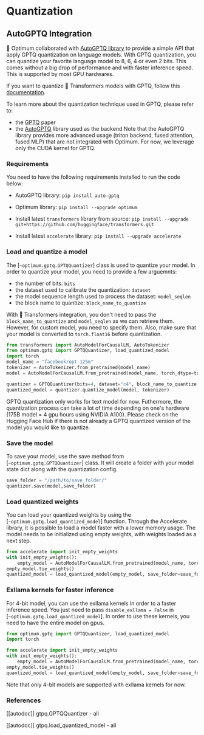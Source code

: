 # Quantization

## AutoGPTQ Integration

🤗 Optimum collaborated with [AutoGPTQ library](https://github.com/PanQiWei/AutoGPTQ) to provide a simple API that apply GPTQ quantization on language models.  With GPTQ quantization, you can quantize your favorite language model to 8, 6, 4 or even 2 bits. This comes without a big drop of performance and with faster inference speed. This is supported by most GPU hardwares.

If you want to quantize 🤗 Transformers models with GPTQ, follow this [documentation](https://huggingface.co/docs/transformers/main_classes/quantization). 

To learn more about the quantization technique used in GPTQ, please refer to: 
- the [GPTQ](https://arxiv.org/pdf/2210.17323.pdf) paper
- the [AutoGPTQ](https://github.com/PanQiWei/AutoGPTQ) library used as the backend
Note that the AutoGPTQ library provides more advanced usage (triton backend, fused attention, fused MLP) that are not integrated with Optimum. For now, we leverage only the CUDA kernel for GPTQ.

### Requirements

You need to have the following requirements installed to run the code below: 

- AutoGPTQ library:
`pip install auto-gptq`

- Optimum library:
`pip install --upgrade optimum`

- Install latest `transformers` library from source: 
`pip install --upgrade git+https://github.com/huggingface/transformers.git`

- Install latest `accelerate` library:
`pip install --upgrade accelerate`

### Load and quantize a model

The [`~optimum.gptq.GPTQQuantizer`] class is used to quantize your model. In order to quantize your model, you need to provide a few arguemnts:
- the number of bits: `bits`
- the dataset used to calibrate the quantization: `dataset`
- the model sequence length used to process the dataset: `model_seqlen`
- the block name to quantize: `block_name_to_quantize`

With 🤗 Transformers integration, you don't need to pass the `block_name_to_quantize` and `model_seqlen` as we can retrieve them. However, for custom model, you need to specify them. Also, make sure that your model is converted to `torch.float16` before quantization.

```py
from transformers import AutoModelForCausalLM, AutoTokenizer
from optimum.gptq import GPTQQuantizer, load_quantized_model
import torch
model_name = "facebook/opt-125m"
tokenizer = AutoTokenizer.from_pretrained(model_name)
model = AutoModelForCausalLM.from_pretrained(model_name, torch_dtype=torch.float16)

quantizer = GPTQQuantizer(bits=4, dataset="c4", block_name_to_quantize = "model.decoder.layers", model_seqlen = 2048)
quantized_model = quantizer.quantize_model(model, tokenizer)
```

<Tip warning={true}>
GPTQ quantization only works for text model for now. Futhermore, the quantization process can take a lot of time depending on one's hardware (175B model = 4 gpu hours using NVIDIA A100). Please check on the Hugging Face Hub if there is not already a GPTQ quantized version of the model you would like to quantize.
</Tip>

### Save the model

To save your model, use the save method from [`~optimum.gptq.GPTQQuantizer`] class. It will create a folder with your model state dict along with the quantization config.
```python
save_folder = "/path/to/save_folder/"
quantizer.save(model,save_folder)
```

### Load quantized weights

You can load your quantized weights by using the [`~optimum.gptq.load_quantized_model`] function.
Through the Accelerate library, it is possible to load a model faster with a lower memory usage. The model needs to be initialized using empty weights, with weights loaded as a next step.
```python
from accelerate import init_empty_weights
with init_empty_weights():
    empty_model = AutoModelForCausalLM.from_pretrained(model_name, torch_dtype=torch.float16)
empty_model.tie_weights()
quantized_model = load_quantized_model(empty_model, save_folder=save_folder, device_map="auto")
```

### Exllama kernels for faster inference

For 4-bit model, you can use the exllama kernels in order to a faster inference speed. You just need to pass `disable_exllama = False` in [`~optimum.gptq.load_quantized_model`]. In order to use these kernels, you need to have the entire model on gpus.

```py
from optimum.gptq import GPTQQuantizer, load_quantized_model
import torch

from accelerate import init_empty_weights
with init_empty_weights():
    empty_model = AutoModelForCausalLM.from_pretrained(model_name, torch_dtype=torch.float16)
empty_model.tie_weights()
quantized_model = load_quantized_model(empty_model, save_folder=save_folder, device_map="auto", disable_exllama=False)
```

Note that only 4-bit models are supported with exllama kernels for now.

### References

[[autodoc]] gtpq.GPTQQuantizer
    - all

[[autodoc]] gtpq.load_quantized_model
    - all